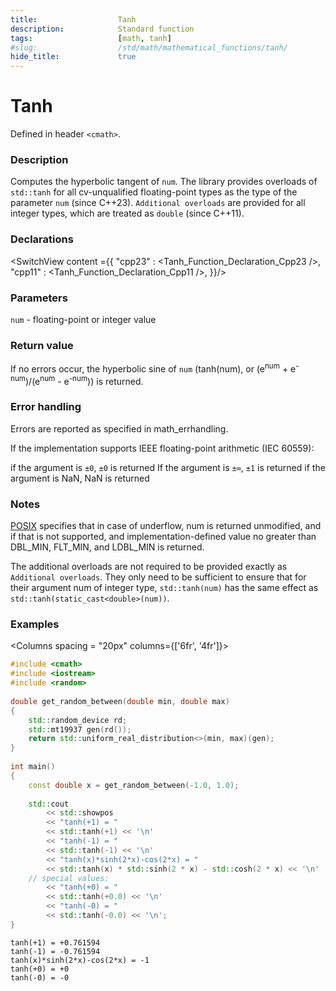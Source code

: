 ```yaml
---
title:                  Tanh
description:            Standard function
tags:                   [math, tanh]
#slug:                  /std/math/mathematical_functions/tanh/
hide_title:             true
---
```




# Tanh

Defined in header `<cmath>`.

### Description

Computes the hyperbolic tangent of `num`. The library provides overloads of `std::tanh` for all cv-unqualified floating-point types as the type of the parameter `num` (since C++23).
`Additional overloads` are provided for all integer types, which are treated as `double`
(since C++11).



### Declarations

<SwitchView content ={{
    "cpp23" : <Tanh_Function_Declaration_Cpp23 />,
    "cpp11" : <Tanh_Function_Declaration_Cpp11 />,
}}/>


### Parameters
 
`num` - floating-point or integer value

### Return value

If no errors occur, the hyperbolic sine of `num` (tanh(num), or (e<sup>num</sup> + e<sup>-num</sup>)/(e<sup>num</sup> - e<sup>-num</sup>)) is returned.


### Error handling

Errors are reported as specified in math_errhandling.

If the implementation supports IEEE floating-point arithmetic (IEC 60559):

if the argument is `±0`, `±0` is returned
If the argument is `±∞`, `±1` is returned
if the argument is NaN, NaN is returned

### Notes
[POSIX](https://pubs.opengroup.org/onlinepubs/9699919799/functions/tanh.html) 
specifies that in case of underflow, num is returned unmodified, and if that is not supported, 
and implementation-defined value no greater than DBL_MIN, FLT_MIN, and LDBL_MIN is returned.

The additional overloads are not required to be provided exactly as `Additional overloads`. 
They only need to be sufficient to ensure that for their argument num of integer type, 
`std::tanh(num)` has the same effect as `std::tanh(static_cast<double>(num))`.


### Examples



<Columns spacing = "20px" columns={['6fr', '4fr']}>
<div>

```cpp
#include <cmath>
#include <iostream>
#include <random>
 
double get_random_between(double min, double max)
{
    std::random_device rd;
    std::mt19937 gen(rd());
    return std::uniform_real_distribution<>(min, max)(gen);
}
 
int main()
{
    const double x = get_random_between(-1.0, 1.0);
 
    std::cout 
        << std::showpos
        << "tanh(+1) = " 
        << std::tanh(+1) << '\n'
        << "tanh(-1) = " 
        << std::tanh(-1) << '\n'
        << "tanh(x)*sinh(2*x)-cos(2*x) = "
        << std::tanh(x) * std::sinh(2 * x) - std::cosh(2 * x) << '\n'
    // special values:
        << "tanh(+0) = " 
        << std::tanh(+0.0) << '\n'
        << "tanh(-0) = " 
        << std::tanh(-0.0) << '\n';
}

```

</div>

<div>

```plaintext title="Possible Result"
tanh(+1) = +0.761594
tanh(-1) = -0.761594
tanh(x)*sinh(2*x)-cos(2*x) = -1
tanh(+0) = +0
tanh(-0) = -0
```

</div>
</Columns>
